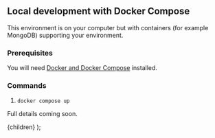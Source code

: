 
## Local development with Docker Compose

This environment is on your computer but with containers (for example MongoDB) supporting your environment.

### Prerequisites

You will need [Docker and Docker Compose](https://docs.docker.com/compose/) installed.

### Commands

1. `docker compose up`

Full details coming soon.

  <DocsLayout title="LinkFree Local Development with Docker Compose Documentation">
    {children}
  </DocsLayout>
);
